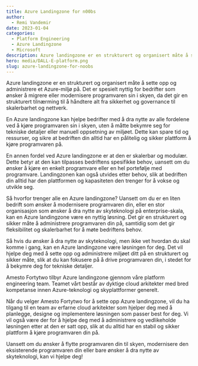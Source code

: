 ```yaml
---
title: Azure Landingzone for n00bs
author:
  - Remi Vandemir
date: 2023-01-04
categories:
  - Platform Engineering
  - Azure Landingzone
  - Microsoft
description: Azure landingzone er en strukturert og organisert måte å sette opp og administrere et Azure-miljø på. Det er spesielt nyttig for bedrifter som ønsker å migrere eller modernisere programvaren sin i skyen, da det gir en strukturert tilnærming til å håndtere alt fra sikkerhet og governance til skalerbarhet og nettverk.
hero: media/DALL-E-platform.png
slug: azure-landingzone-for-noobs
---
```


Azure landingzone er en strukturert og organisert måte å sette opp og administrere et Azure-miljø på. Det er spesielt nyttig for bedrifter som ønsker å migrere eller modernisere programvaren sin i skyen, da det gir en strukturert tilnærming til å håndtere alt fra sikkerhet og governance til skalerbarhet og nettverk.

En Azure landingzone kan hjelpe bedrifter med å dra nytte av alle fordelene ved å kjøre programvaren sin i skyen, uten å måtte bekymre seg for tekniske detaljer eller manuell oppsetning av miljøet. Dette kan spare tid og ressurser, og sikre at bedriften din alltid har en pålitelig og sikker plattform å kjøre programvaren på.

En annen fordel ved Azure landingzone er at den er skalerbar og modulær. Dette betyr at den kan tilpasses bedriftens spesifikke behov, uansett om du ønsker å kjøre en enkelt programvare eller en hel portefølje med programvare. Landingzonen kan også utvides etter behov, slik at bedriften din alltid har den plattformen og kapasiteten den trenger for å vokse og utvikle seg.

Så hvorfor trenger alle en Azure landingzone? Uansett om du er en liten bedrift som ønsker å modernisere programvaren din, eller en stor organisasjon som ønsker å dra nytte av skyteknologi på enterprise-skala, kan en Azure landingzone være en nyttig løsning. Det gir en strukturert og sikker måte å administrere programvaren din på, samtidig som det gir fleksibilitet og skalerbarhet for å møte bedriftens behov.

Så hvis du ønsker å dra nytte av skyteknologi, men ikke vet hvordan du skal komme i gang, kan en Azure landingzone være løsningen for deg. Det vil hjelpe deg med å sette opp og administrere miljøet ditt på en strukturert og sikker måte, slik at du kan fokusere på å drive programvaren din, i stedet for å bekymre deg for tekniske detaljer.

Amesto Fortytwo tilbyr Azure landingzone gjennom våre platform engineering team. Teamet vårt består av dyktige cloud arkitekter med bred kompetanse innen Azure-teknologi og skyplattformer generelt.

Når du velger Amesto Fortytwo for å sette opp Azure landingzone, vil du ha tilgang til en team av erfarne cloud arkitekter som hjelper deg med å planlegge, designe og implementere løsningen som passer best for deg. Vi vil også være der for å hjelpe deg med å administrere og vedlikeholde løsningen etter at den er satt opp, slik at du alltid har en stabil og sikker plattform å kjøre programvaren din på.

Uansett om du ønsker å flytte programvaren din til skyen, modernisere den eksisterende programvaren din eller bare ønsker å dra nytte av skyteknologi, kan vi hjelpe deg!
